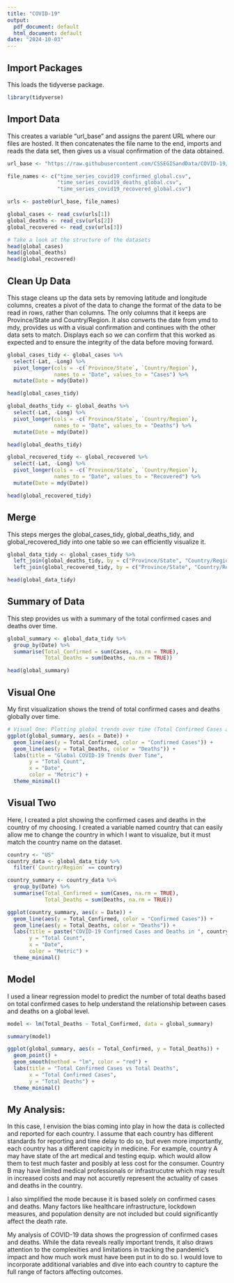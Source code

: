 ```yaml
---
title: "COVID-19"
output:
  pdf_document: default
  html_document: default
date: "2024-10-03"
---
```


## Import Packages

This loads the tidyverse package.

```r
library(tidyverse)
```

## Import Data

This creates a variable "url_base" and assigns the parent URL where our files are hosted. It then concatenates the file name to the end, imports and reads the data set, then gives us a visual confirmation of the data obtained.

```r
url_base <- "https://raw.githubusercontent.com/CSSEGISandData/COVID-19/master/csse_covid_19_data/csse_covid_19_time_series/"

file_names <- c("time_series_covid19_confirmed_global.csv", 
                "time_series_covid19_deaths_global.csv", 
                "time_series_covid19_recovered_global.csv")

urls <- paste0(url_base, file_names)

global_cases <- read_csv(urls[1])
global_deaths <- read_csv(urls[2])
global_recovered <- read_csv(urls[3])

# Take a look at the structure of the datasets
head(global_cases)
head(global_deaths)
head(global_recovered)
```

## Clean Up Data

This stage cleans up the data sets by removing latitude and longitude columns, creates a pivot of the data to change the format of the data to be read in rows, rather than columns. The only columns that it keeps are Province/State and Country/Region. It also converts the date from ymd to mdy, provides us with a visual confirmation and continues with the other data sets to match. Displays each so we can confirm that this worked as expected and to ensure the integrity of the data before moving forward.

```r
global_cases_tidy <- global_cases %>%
  select(-Lat, -Long) %>% 
  pivot_longer(cols = -c(`Province/State`, `Country/Region`), 
               names_to = "Date", values_to = "Cases") %>%
  mutate(Date = mdy(Date)) 

head(global_cases_tidy)

global_deaths_tidy <- global_deaths %>%
  select(-Lat, -Long) %>% 
  pivot_longer(cols = -c(`Province/State`, `Country/Region`),  
               names_to = "Date", values_to = "Deaths") %>%
  mutate(Date = mdy(Date))  

head(global_deaths_tidy)

global_recovered_tidy <- global_recovered %>%
  select(-Lat, -Long) %>% 
  pivot_longer(cols = -c(`Province/State`, `Country/Region`),  
               names_to = "Date", values_to = "Recovered") %>%
  mutate(Date = mdy(Date))  

head(global_recovered_tidy)
```

## Merge

This steps merges the global_cases_tidy, global_deaths_tidy, and global_recovered_tidy into one table so we can efficiently visualize it.

```r
global_data_tidy <- global_cases_tidy %>%
  left_join(global_deaths_tidy, by = c("Province/State", "Country/Region", "Date")) %>%
  left_join(global_recovered_tidy, by = c("Province/State", "Country/Region", "Date"))

head(global_data_tidy)
```

## Summary of Data

This step provides us with a summary of the total confirmed cases and deaths over time.

```r
global_summary <- global_data_tidy %>%
  group_by(Date) %>%
  summarise(Total_Confirmed = sum(Cases, na.rm = TRUE), 
            Total_Deaths = sum(Deaths, na.rm = TRUE))

head(global_summary)

```

## Visual One

My first visualization shows the trend of total confirmed cases and deaths globally over time.

```r
# Visual One: Plotting global trends over time (Total Confirmed Cases and Deaths)
ggplot(global_summary, aes(x = Date)) +
  geom_line(aes(y = Total_Confirmed, color = "Confirmed Cases")) +
  geom_line(aes(y = Total_Deaths, color = "Deaths")) +
  labs(title = "Global COVID-19 Trends Over Time",
       y = "Total Count",
       x = "Date",
       color = "Metric") +
  theme_minimal()

```

## Visual Two

Here, I created a plot showing the confirmed cases and deaths in the country of my choosing. I created a variable named country that can easily allow me to change the country in which I want to visualize, but it must match the country name on the dataset.

```r
country <- "US"
country_data <- global_data_tidy %>%
  filter(`Country/Region` == country)

country_summary <- country_data %>%
  group_by(Date) %>%
  summarise(Total_Confirmed = sum(Cases, na.rm = TRUE),
            Total_Deaths = sum(Deaths, na.rm = TRUE))

ggplot(country_summary, aes(x = Date)) +
  geom_line(aes(y = Total_Confirmed, color = "Confirmed Cases")) +
  geom_line(aes(y = Total_Deaths, color = "Deaths")) +
  labs(title = paste("COVID-19 Confirmed Cases and Deaths in ", country),
       y = "Total Count",
       x = "Date",
       color = "Metric") +
  theme_minimal()

```

## Model

I used a linear regression model to predict the number of total deaths based on total confirmed cases to help understand the relationship between cases and deaths on a global level.

```r
model <- lm(Total_Deaths ~ Total_Confirmed, data = global_summary)

summary(model)

ggplot(global_summary, aes(x = Total_Confirmed, y = Total_Deaths)) +
  geom_point() +
  geom_smooth(method = "lm", color = "red") +
  labs(title = "Total Confirmed Cases vs Total Deaths",
       x = "Total Confirmed Cases",
       y = "Total Deaths") +
  theme_minimal()

```

## My Analysis:

In this case, I envision the bias coming into play in how the data is collected and reported for each country. I assume that each country has different standards for reporting and time delay to do so, but even more importantly, each country has a different capicity in medicine. For example, country A may have state of the art medical and testing equip. which would allow them to test much faster and posibly at less cost for the consumer. Country B may have limited medical professionals or infrastrucutre which may result in increased costs and may not accuretly represent the actuality of cases and deaths in the country.

I also simplified the mode because it is based solely on confirmed cases and deaths. Many factors like healthcare infrastructure, lockdown measures, and population density are not included but could significantly affect the death rate.

My analysis of COVID-19 data shows the progression of confirmed cases and deaths. While the data reveals really important trends, it also draws attention to the complexities and limitations in tracking the pandemic's impact and how much work must have been put in to do so. I would love to incorporate additional variables and dive into each country to capture the full range of factors affecting outcomes.
